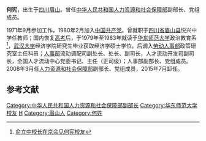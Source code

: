 '''何宪'''{{BD|1954年||||catIdx=H}}，出生于[[四川|四川]][[眉山|眉山]]。曾任[[中华人民共和国人力资源和社会保障部|中华人民共和国人力资源和社会保障部]]副部长、党组成员。

1971年9月参加工作，1980年2月加入[[中国共产党|中国共产党]]。曾就职于[[四川省|四川省]][[眉山县|眉山县]]悦兴中学任教师；国内恢复[[高考|高考]]后，于1979年至1983年就读于[[华东师范大学|华东师范大学]]政治教育系<ref>[http://alumni.ecnu.edu.cn/NAVManager/ShowNAVDetails.aspx?NAVId=200&Type=News 俞立中校长在京会见何宪校友]{{dead link|date=2017年11月 |bot=InternetArchiveBot |fix-attempted=yes }}</ref>，[[武汉大学|武汉大学]]经济学院研究生毕业获取经济学硕士学位。后调入[[劳动人事部|劳动人事部]]政策研究室主任科员；[[中华人民共和国人事部|人事部]]流动调配司副处长、处长、副司长，人才流动开发司副司长，全国人才流动中心党委书记、主任（正司级）；人事部副部长、党组成员。2008年3月任[[人力资源和社会保障部|人力资源和社会保障部]]副部长、党组成员，2015年7月卸任。

== 参考文献 ==
{{Reflist}}

[[Category:中华人民共和国人力资源和社会保障部副部长|Category:中华人民共和国人力资源和社会保障部副部长]]
[[Category:华东师范大学校友|Category:华东师范大学校友]]
[[Category:武汉大学校友|H]]
[[Category:眉山人|Category:眉山人]]
[[Category:何姓|Category:何姓]]

{{中华人民共和国官员小作品}}